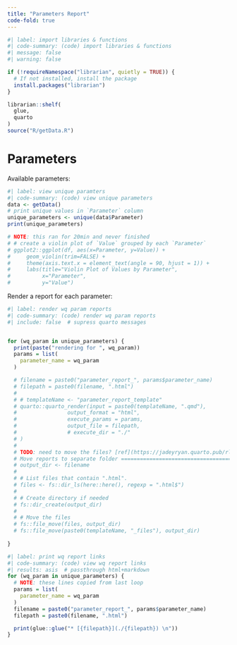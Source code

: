 ```yaml
---
title: "Parameters Report"
code-fold: true
---
```


```R
#| label: import libraries & functions
#| code-summary: (code) import libraries & functions
#| message: false
#| warning: false

if (!requireNamespace("librarian", quietly = TRUE)) {
  # If not installed, install the package
  install.packages("librarian")
}

librarian::shelf(
  glue,
  quarto
)
source("R/getData.R")
```

# Parameters

Available parameters:

```R
#| label: view unique paramters
#| code-summary: (code) view unique parameters
data <- getData()
# print unique values in `Parameter` column
unique_parameters <- unique(data$Parameter)
print(unique_parameters)

# NOTE: this ran for 20min and never finished
# # create a violin plot of `Value` grouped by each `Parameter`
# ggplot2::ggplot(df, aes(x=Parameter, y=Value)) +
#     geom_violin(trim=FALSE) +
#     theme(axis.text.x = element_text(angle = 90, hjust = 1)) +
#     labs(title="Violin Plot of Values by Parameter",
#          x="Parameter",
#          y="Value")
```

Render a report for each parameter:
```R
#| label: render wq param reports
#| code-summary: (code) render wq param reports
#| include: false  # supress quarto messages


for (wq_param in unique_parameters) {
  print(paste("rendering for ", wq_param))
  params = list(
    parameter_name = wq_param
  )

  # filename = paste0("parameter_report_", params$parameter_name)
  # filepath = paste0(filename, ".html")
  # 
  # # templateName <- "parameter_report_template"
  # quarto::quarto_render(input = paste0(templateName, ".qmd"),
  #                output_format = "html",
  #                execute_params = params,
  #                output_file = filepath,
  #                # execute_dir = "./"
  # )
  # 
  # TODO: need to move the files? [ref](https://jadeyryan.quarto.pub/rladies-dc-quarto-params/slides/#/limitations)
  # Move reports to separate folder ==============================================
  # output_dir <- filename
  # 
  # # List files that contain ".html".
  # files <- fs::dir_ls(here::here(), regexp = ".html$")
  # 
  # # Create directory if needed
  # fs::dir_create(output_dir)
  # 
  # # Move the files
  # fs::file_move(files, output_dir)
  # fs::file_move(paste0(templateName, "_files"), output_dir)
  
}
```

```R
#| label: print wq report links
#| code-summary: (code) view wq report links
#| results: asis  # passthrough html+markdown
for (wq_param in unique_parameters) {
  # NOTE: these lines copied from last loop
  params = list(
    parameter_name = wq_param
  )
  filename = paste0("parameter_report_", params$parameter_name)
  filepath = paste0(filename, ".html")

  print(glue::glue("* [{filepath}](./{filepath}) \n"))
}
```
